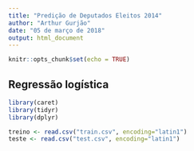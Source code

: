 ```yaml
---
title: "Predição de Deputados Eleitos 2014"
author: "Arthur Gurjão"
date: "05 de março de 2018"
output: html_document
---
```


```r
knitr::opts_chunk$set(echo = TRUE)
```

## Regressão logística

```r
library(caret)
library(tidyr)
library(dplyr)
```

```r
treino <- read.csv("train.csv", encoding="latin1")
teste <- read.csv("test.csv", encoding="latin1")
```
